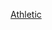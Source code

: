 {{football squad
|name  = 畢爾包體育會球員名單
|teamname = 毕尔巴鄂竞技俱乐部
|title = -{zh-hans:毕尔巴鄂;zh-hk:畢爾包;zh-tw:畢爾包;}-
|bgcolor = #DD0000
|textcolor = White
|bordercolor = Black
|list=<div>
{{football squad2 player|no=1|name=[[烏奈·西蒙|-{zh-hans:西蒙;zh-hk:施蒙;zh-tw:西蒙;}-]]}}
{{football squad2 player|no=3|name={{le|烏尼·紐尼斯|Unai Núñez|紐尼斯}}}}
{{football squad2 player|no=4|name=[[伊尼戈·馬丁內斯|-{zh-hans:马丁内斯;zh-hk:馬天尼斯;zh-tw:馬丁內斯;}-]]}}
{{football squad2 player|no=5|name={{le|耶賴·阿爾瓦雷斯|Yeray Álvarez|-{zh-hans:阿尔瓦雷斯;zh-hk:艾華利斯;zh-tw:阿爾瓦雷斯;}-}}}}
{{football squad2 player|no=6|name={{le|米克爾·費斯加|Yeray Álvarez|-{zh-hans:费斯加;zh-hk:華斯加;zh-tw:費斯加;}-}}}}
{{football squad2 player|no=7|name={{le|阿莱士·贝伦格尔|Álex Berenguer|-{zh-hans:贝伦格尔;zh-hk:比倫古亞;zh-tw:貝倫格爾;}-}}}}
{{football squad2 player|no=8|name={{le|奧漢·辛斯特|Oihan Sancet|辛斯特}}}}
{{football squad2 player|no=9|name=[[伊拿基·威廉斯|威廉斯]]}}
{{football squad2 player|no=10|name=[[伊克尔·穆尼亚因|-{zh-hans:穆尼亚因;zh-hk:蒙尼恩;zh-tw:穆尼亞因;}-]]}}
{{football squad2 player|no=11|name={{le|喬恩·穆西洛|Jon Morcillo|-{zh-hans:穆西洛;zh-hk:摩斯路;zh-tw:穆西洛;}-}}}}
<!--{{football squad2 player|no=11|name={{le|伊尼戈·科爾多巴|Iñigo Córdoba|-{zh-hans:科尔多巴;zh-hk:哥度巴;zh-tw:科爾多巴;}-}}}}-->
{{football squad2 player|no=13|name={{le|約金·埃基埃塔|Jokin Ezkieta|-{zh-hans:埃兹基埃塔;zh-hk:艾斯基達;zh-tw:埃基埃塔;}-}}}}
{{football squad2 player|no=14|name=[[丹尼爾·加西亞·卡利路|-{zh-hans:丹尼尔;zh-hk:丹尼;zh-tw:丹尼爾;}-·加西亞]]}}
{{football squad2 player|no=15|name={{le|伊尼戈·萊奎|Iñigo Lekue|-{zh-hans:莱奎;zh-hk:拿古;zh-tw:萊奎;}-}}}}
{{football squad2 player|no=16|name={{le|烏尼·雲斯多|Unai Vencedor|雲斯多}}}}
{{football squad2 player|no=17|name=[[尤里·貝奇切|-{zh-hans:贝奇切;zh-hk:貝基捷;zh-tw:貝奇切;}-]]}}
{{football squad2 player|no=18|name=[[奥斯卡·德马科斯|-{zh-hans:德马科斯;zh-hk:迪馬高斯;zh-tw:德馬科斯;}-]]}}
{{football squad2 player|no=19|name={{le|奧亞·薩拉加|Oier Zarraga|薩拉加}}}}
{{football squad2 player|no=20|name={{le|阿西爾·比拉利勃爾|Asier Villalibre|-{zh-hans:比拉利勃尔;zh-hk:維拿利巴;zh-tw:比拉利勃爾;}-}}}}
{{football squad2 player|no=21|name={{le|安德爾·卡帕|Ander Capa|卡帕}}}}
{{football squad2 player|no=22|name=[[劳尔·加西亚|-{zh-hans:劳尔·加西亚;zh-hk:魯爾·加西亞;zh-tw:勞爾·加西亞;}-]]}}
{{football squad2 player|no=23|name={{le|洛拿斯高恩|Peru Nolaskoain}}}}
{{football squad2 player|no=24|name=[[米克爾·巴倫齊亞加|-{zh-hans:巴伦西亚加;zh-hk:巴倫斯加;zh-tw:巴倫齊亞加;}-]]}}
<!--{{football squad2 player|no=26|name={{le|伊尼戈·比森特|Iñigo Vicente|-{zh-hans:比森特;zh-hk:維辛迪;zh-tw:比森特;}-}}}}-->
{{football squad manager|name=[[埃內斯托·巴爾韋德|-{zh:巴尔韦德;zh-cn:巴尔韦德;zh-tw:巴爾韋德;zh-hk:華維迪;}-]]}}
</div>}}<noinclude>
{{Squad maintenance|update source=https://www.athletic-club.eus/en/teams/athletic-club/2021-22}}
[[Category:西班牙足球俱樂部名單模板|Athletic]]
</noinclude>